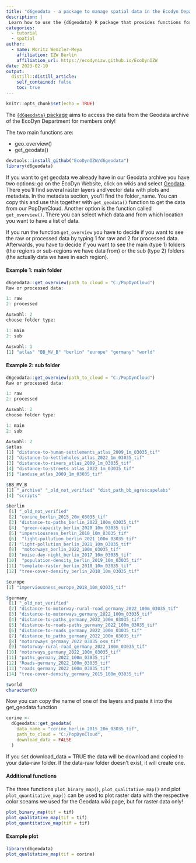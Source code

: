 ```yaml
---
title: "d6geodata - a package to manage spatial data in the Ecodyn Department of the IZW"
description: |
 Learn how to use the {d6geodata} R package that provides functions for accessing data from the Geodata archive of the d6 department. The two functions `geo_overview()` and `get_geodata()` are the main components for all members of the EcoDyn Department. Several other functions are within this package but only meant to be used by the Geodata Manager of the Department.
categories:
  - tutorial
  - spatial
author:
  - name: Moritz Wenzler-Meya
    affiliation: IZW Berlin
    affiliation_url: https://ecodynizw.github.io/EcoDynIZW
date: 2023-02-10
output:
  distill::distill_article:
    self_contained: false
    toc: true
---
```


```r
knitr::opts_chunk$set(echo = TRUE)
```

The [`{d6geodata}` package](https://github.com/EcoDynIZW/d6geodata) aims to access the data from the Geodata archive of the EcoDyn Department for members only!

The two main functions are:

- geo_overview() 
- get_geodata()


```r
devtools::install_github("EcoDynIZW/d6geodata")
library(d6geodata)
```

If you want to get geodata we already have in our Geodata archive you have two options: go on the EcoDyn Website, click on wikis and select [Geodata](https://ecodynizw.github.io/geodata.html). There you'll find several raster layers and vector data with plots and metadata. In the metadata section, you'll find the folder_name. You can copy this and use this together with `get_geodata()` function to get the data from our PopDynCloud. Another option is the function called `get_overview()`. There you can select which data and from which location you want to have a list of data.

If you run the function `get_overview` you have to decide if you want to see the raw or processed data by typing 1 for raw and 2 for processed data. Afterwards, you have to decide if you want to see the main (type 1) folders (the regions or sub-regions we have data from) or the sub (type 2) folders (the actually data we have in each region).

#### Example 1: main folder

```r
d6geodata::get_overview(path_to_cloud = "C:/PopDynCloud")
Raw or processed data: 

1: raw
2: processed

Auswahl: 2
choose folder type: 

1: main
2: sub

Auswahl: 1
[1] "atlas" "BB_MV_B" "berlin" "europe" "germany" "world"

```

#### Example 2: sub folder

```r

d6geodata::get_overview(path_to_cloud = "C:/PopDynCloud")
Raw or processed data: 

1: raw
2: processed

Auswahl: 2
choose folder type: 

1: main
2: sub

Auswahl: 2
$atlas
[1] "distance-to-human-settlements_atlas_2009_1m_03035_tif"
[2] "distance-to-kettleholes_atlas_2022_1m_03035_tif"      
[3] "distance-to-rivers_atlas_2009_1m_03035_tif"           
[4] "distance-to-streets_atlas_2022_1m_03035_tif"          
[5] "landuse_atlas_2009_1m_03035_tif"                      

$BB_MV_B
[1] "_archive" "_old_not_verified" "dist_path_bb_agroscapelabs"
[4] "scripts"                   

$berlin
 [1] "_old_not_verified"                            
 [2] "corine_berlin_2015_20m_03035_tif"            
 [3] "distance-to-paths_berlin_2022_100m_03035_tif" 
 [4]  "green-capacity_berlin_2020_10m_03035_tif"    
 [5] "imperviousness_berlin_2018_10m_03035_tif"     
 [6]  "light-pollution_berlin_2021_100m_03035_tif"  
 [7] "light-pollution_berlin_2021_10m_03035_tif"    
 [8]  "motorways_berlin_2022_100m_03035_tif"        
 [9] "noise-day-night_berlin_2017_10m_03035_tif"    
[10]  "population-density_berlin_2019_10m_03035_tif"
[11] "template-raster_berlin_2018_10m_03035_tif"    
[12] "tree-cover-density_berlin_2018_10m_03035_tif"

$europe
[1] "imperviousness_europe_2018_10m_03035_tif"

$germany
 [1] "_old_not_verified"                                          
 [2] "distance-to-motorway-rural-road_germany_2022_100m_03035_tif"
 [3] "distance-to-motorways_germany_2022_100m_03035_tif"          
 [4] "distance-to-paths_germany_2022_100m_03035_tif"              
 [5] "distance-to-roads-paths_germany_2022_100m_03035_tif"        
 [6] "distance-to-roads_germany_2022_100m_03035_tif"              
 [7] "distance_to_paths_germany_2022_100m_03035_tif"              
 [8] "motoroways_germany_2022_03035_osm_tif"                      
 [9] "motorway-rural-road_germany_2022_100m_03035_tif"            
[10] "motorways_germany_2022_100m_03035_tif"                      
[11] "paths_germany_2022_100m_03035_tif"                          
[12] "Roads-germany_2022_100m_03035_tif"                          
[13] "roads_germany_2022_100m_03035_tif"                          
[14] "tree-cover-density_germany_2015_100m_03035_tif"             

$world
character(0)
```


Now you can copy the name of one of the layers and paste it into the get_geodata function

```r
corine <-
  d6geodata::get_geodata(
    data_name = "corine_berlin_2015_20m_03035_tif",
    path_to_cloud = "C:/PopDynCloud",
    download_data = FALSE
  )
```

If you set download_data = TRUE the data will be download and copied to your data-raw folder. If the data-raw folder doesn't exist, it will create one.

#### Additional functions

The three functions `plot_binary_map()`, `plot_qualitative_map()` and plot `plot_quantitative_map()` can be used to plot raster data with the respective color sceams we used for the Geodata wiki page, but for raster data only!

```r
plot_binary_map(tif = tif)
plot_qualitative_map(tif = tif)
plot_quantitative_map(tif = tif)
```

#### Example plot

```r
library(d6geodata)
plot_qualitative_map(tif = corine)
```



